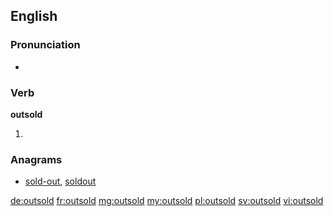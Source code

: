 ==English==

===Pronunciation===
* {{IPA|/ɑʊtˈsɔld/|lang=en}}

===Verb===
'''outsold'''

# {{en-past of|outsell}}

===Anagrams===
* [[sold-out#English|sold-out]], [[soldout#English|soldout]]

[[de:outsold]]
[[fr:outsold]]
[[mg:outsold]]
[[my:outsold]]
[[pl:outsold]]
[[sv:outsold]]
[[vi:outsold]]